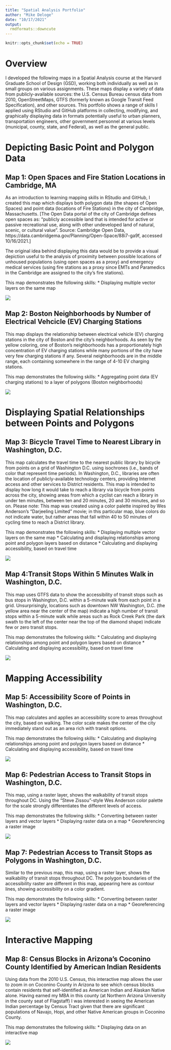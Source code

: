 ```yaml
---
title: "Spatial Analysis Portfolio"
author: "Mike Deloge"
date: "10/17/2021"
output: 
  rmdformats::downcute
---
```


```r
knitr::opts_chunk$set(echo = TRUE)
```

# Overview
I developed the following maps in a Spatial Analysis course at the Harvard Graduate School of Design (GSD), working both individually as well as in small groups on various assignments. These maps display a variety of data from publicly-available sources: the U.S. Census Bureau census data from 2010, OpenStreetMaps, GTFS (formerly known as Google Transit Feed Specification), and other sources. This portfolio shows a range of skills I applied using RStudio and GitHub platforms in collecting, modifying, and graphically displaying data in formats potentially useful to urban planners, transportation engineers, other government personnel at various levels (municipal, county, state, and Federal), as well as the general public.


# Depicting Basic Point and Polygon Data
## Map 1: Open Spaces and Fire Station Locations in Cambridge, MA
As an introduction to learning mapping skills in RStudio and GitHub, I created this map which displays both polygon data (the shapes of Open Spaces) and point data (locations of Fire Stations) in the city of Cambridge, Massachusetts. [The Open Data portal of the city of Cambridge defines open spaces as: “publicly accessible land that is intended for active or passive recreational use, along with other undeveloped land of natural, scenic, or cultural value”. Source: Cambridge Open Data, https://data.cambridgema.gov/Planning/Open-Space/88i7-ga9f, accessed 10/16/2021.]

The original idea behind displaying this data would be to provide a visual depiction useful to the analysis of proximity between possible locations of unhoused populations (using open spaces as a proxy) and emergency medical services (using fire stations as a proxy since EMTs and Paramedics in the Cambridge are assigned to the city’s fire stations).

This map demonstrates the following skills:
* Displaying multiple vector layers on the same map

[![](thumbnails/Map1.png)](https://mdeloge9.github.io/portfolio/fullsize/Map1.pdf){target="_blank"}

## Map 2: Boston Neighborhoods by Number of Electrical Vehcicle (EV) Charging Stations
This map displays the relationship between electrical vehicle (EV) charging stations in the city of Boston and the city’s neighborhoods. As seen by the yellow coloring, one of Boston’s neighborhoods has a proportionately high concentration of EV charging stations while many portions of the city have very few charging stations if any. Several neighborhoods are in the middle range, each containing somewhere in the range of 4-10 EV charging stations.

This map demonstrates the following skills: 
* Aggregating point data (EV charging stations) to a layer of polygons (Boston neighborhoods)

[![](thumbnails/Map2.png)](https://mdeloge9.github.io/portfolio/fullsize/Map2.pdf){target="_blank"}


# Displaying Spatial Relationships between Points and Polygons
## Map 3: Bicycle Travel Time to Nearest Library in Washington, D.C.
This map calculates the travel time to the nearest public library by bicycle from points on a grid of Washington D.C. using isochrones (i.e., bands of color that represent time periods). In Washington, D.C., libraries are often the location of publicly-available technology centers, providing Internet access and other services to District residents. This map is intended to display how long it would take to reach a library via bicycle from points across the city, showing areas from which a cyclist can reach a library in under ten minutes, between ten and 20 minutes, 20 and 30 minutes, and so on. Please note: This map was created using a color palette inspired by Wes Anderson’s “Darjeeling Limited” movie; in this particular map, blue colors do not indicate water, but rather areas that fall within 40 to 50 minutes of cycling time to reach a District library.

This map demonstrates the following skills: 
* Displaying multiple vector layers on the same map
* Calculating and displaying relationships among point and polygon layers based on distance
* Calculating and displaying accessibility, based on travel time

[![](thumbnails/Map3.png)](https://mdeloge9.github.io/portfolio/fullsize/Map3.pdf){target="_blank"}

## Map 4:Transit Stops Within 5 Minutes Walk in Washington, D.C.
This map uses GTFS data to show the accessibility of transit stops such as bus stops in Washington, D.C. within a 5-minute walk from each point in a grid. Unsurprisingly, locations such as downtown NW Washington, D.C. (the yellow area near the center of the map) indicate a high number of transit stops within a 5-minute walk while areas such as Rock Creek Park (the dark swath to the left of the center near the top of the diamond shape) indicate few or zero transit stops.

This map demonstrates the following skills: 
* Calculating and displaying relationships among point and polygon layers based on distance
* Calculating and displaying accessibility, based on travel time

[![](thumbnails/Map4.png)](https://mdeloge9.github.io/portfolio/fullsize/Map4.pdf){target="_blank"}


# Mapping Accessibility
## Map 5: Accessibility Score of Points in Washington, D.C.
This map calculates and applies an accessibility score to areas throughout the city, based on walking. The color scale makes the center of the city immediately stand out as an area rich with transit options.

This map demonstrates the following skills: 
* Calculating and displaying relationships among point and polygon layers based on distance
* Calculating and displaying accessibility, based on travel time

[![](thumbnails/Map5.png)](https://mdeloge9.github.io/portfolio/fullsize/Map5.pdf){target="_blank"}

## Map 6: Pedestrian Access to Transit Stops in Washington, D.C. 
This map, using a raster layer, shows the walkability of transit stops throughout DC. Using the "Steve Zissou"-style Wes Anderson color palette for the scale strongly differentiates the different levels of access.

This map demonstrates the following skills: 
* Converting between raster layers and vector layers
* Displaying raster data on a map
* Georeferencing a raster image

[![](thumbnails/Map6.png)](https://mdeloge9.github.io/portfolio/fullsize/Map6.pdf){target="_blank"}

## Map 7: Pedestrian Access to Transit Stops as Polygons in Washington, D.C.
Similar to the previous map, this map, using a raster layer, shows the walkability of transit stops throughout DC. The polygon boundaries of the accessibility raster are different in this map, appearing here as contour lines, showing accessibility on a color gradient.

This map demonstrates the following skills: 
* Converting between raster layers and vector layers
* Displaying raster data on a map
* Georeferencing a raster image

[![](thumbnails/Map7.png)](https://mdeloge9.github.io/portfolio/fullsize/Map7.pdf){target="_blank"}


# Interactive Mapping
## Map 8: Census Blocks in Arizona’s Coconino County Identified by American Indian Residents
Using data from the 2010 U.S. Census, this interactive map allows the user to zoom in on Coconino County in Arizona to see which census blocks contain residents that self-identified as American Indian and Alaskan Native alone. Having earned my MBA in this county (at Northern Arizona University in the county seat of Flagstaff) I was interested in seeing the American Indian percentage by Census Tract given that there are significant populations of Navajo, Hopi, and other Native American groups in Coconino County.

This map demonstrates the following skills: 
* Displaying data on an interactive map

[![](thumbnails/Map8.png)](https://mdeloge9.github.io/portfolio/fullsize/Map8.html){target="_blank"}


